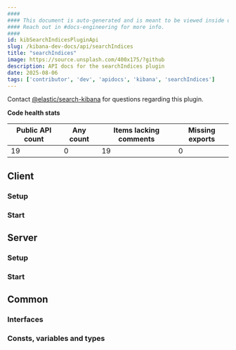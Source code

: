```yaml
---
####
#### This document is auto-generated and is meant to be viewed inside our experimental, new docs system.
#### Reach out in #docs-engineering for more info.
####
id: kibSearchIndicesPluginApi
slug: /kibana-dev-docs/api/searchIndices
title: "searchIndices"
image: https://source.unsplash.com/400x175/?github
description: API docs for the searchIndices plugin
date: 2025-08-06
tags: ['contributor', 'dev', 'apidocs', 'kibana', 'searchIndices']
---
```




Contact [@elastic/search-kibana](https://github.com/orgs/elastic/teams/search-kibana) for questions regarding this plugin.

**Code health stats**

| Public API count  | Any count | Items lacking comments | Missing exports |
|-------------------|-----------|------------------------|-----------------|
| 19 | 0 | 19 | 0 |

## Client

### Setup
<DocDefinitionList data={[searchIndicesObj.client.setup]}/>

### Start
<DocDefinitionList data={[searchIndicesObj.client.start]}/>

## Server

### Setup
<DocDefinitionList data={[searchIndicesObj.server.setup]}/>

### Start
<DocDefinitionList data={[searchIndicesObj.server.start]}/>

## Common

### Interfaces
<DocDefinitionList data={searchIndicesObj.common.interfaces}/>

### Consts, variables and types
<DocDefinitionList data={searchIndicesObj.common.misc}/>

